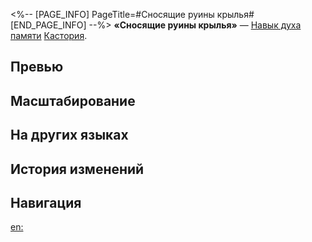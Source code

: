 <%-- [PAGE_INFO]
PageTitle=#Сносящие руины крылья#
[END_PAGE_INFO] --%>
{{Навык Инфобокс
|Название         = Сносящие руины крылья
|Изображение      = Навык Сносящие руины крылья.png
|Персонаж         = Кастория
|Тип              = Навык духа памяти
|Тэг              = Отскок
|УронСтойк        = 5
|ЭнергияГен       = 
|Энергия          = 
|Длительность     = 
|Описание         = Полностью израсходовав НР, выполняет 6 удар(а), каждый из которых наносит случайному противнику квантовый урон, равный {{Цвет|Выделенный|20%—44%}} от макс. НР Кастории, и восстанавливает всем союзникам НР, равное {{Цвет|Выделенный|3%—6,6%}} от макс. НР Кастории плюс {{Цвет|Выделенный|400—880}} ед.
|Свойство1        = 
|Масштабирование1 = 
}}
'''«Сносящие руины крылья»''' — [[Навык духа памяти]] [[Кастория]].

==Превью==
{{Превью
|Файл = Сносящие руины крылья Превью
}}

==Масштабирование==
{{Масштабирование навыка
|20%;24%;28%;32%;36%;40%;44%;48%;52%;56%
|3%;3.6%;4.2%;4.8%;5.4%;6%;6.6%;7.2%;7.8%;8.4%
|40000%;48000%;56000%;64000%;72000%;80000%;88000%;96000%;104000%;112000%
}}

==На других языках==
{{На других языках
|en   = Wings Sweep the Ruins
|zhs  = 灼掠幽墟的晦翼
|zht  = 灼掠幽墟的晦翼
|ja   = {{Rubi|幽墟奪略|ゆうきょだつりゃく}}の{{Rubi|晦翼|かいよく}}
|ko   = 묘지를 불사르는 어둠의 날개
|es   = Alas que abaten las ruinas
|fr   = Ailes ravageuses de ruines
|ru   = Сносящие руины крылья
|th   = Wings Sweep the Ruins
|vi   = Đôi Cánh Càn Quét Phế Tích
|de   = Flügel fegen über Ruinen hinweg
|id   = Wings Sweep the Ruins
|pt   = Asas Sobre as Ruínas
}}

==История изменений==
{{История изменений|3.5}}

==Навигация==
{{Навык Навбокс|Кастория}}

[[en:]]